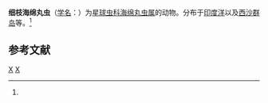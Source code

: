 {{Speciesbox
| taxon = Spongopila gracilis
| binomial_authority = (Mast, 1910)<ref name='id9061'>{{cite web| url =http://www.bioinfo.cn/db05/BjdwSpecies.php?action=view&id=9061| title =细枝海绵丸虫| work =《中国动物物种编目数据库》| publisher =中国科学院微生物研究所| author =中国科学院动物研究所| accessdate =2009-04-16| deadurl =yes| archiveurl =https://web.archive.org/web/20131203122335/http://www.bioinfo.cn/db05/BjdwSpecies.php?action=view| archivedate =2013-12-03}}</ref>
}}

'''细枝海绵丸虫'''（[[学名|学名]]：{{lang|la|''Spongopila gracilis''}}）为[[星球虫科|星球虫科]][[海绵丸虫属|海绵丸虫属]]的动物。分布于[[印度洋|印度洋]]以及[[西沙群岛|西沙群岛]]等。<ref name='id9061'/>

== 参考文献 ==
{{reflist}}

{{放射虫小作品}}

{{Taxonbar}}
[[Category:1910年描述的动物|X]]
[[Category:海绵丸虫属|X]]